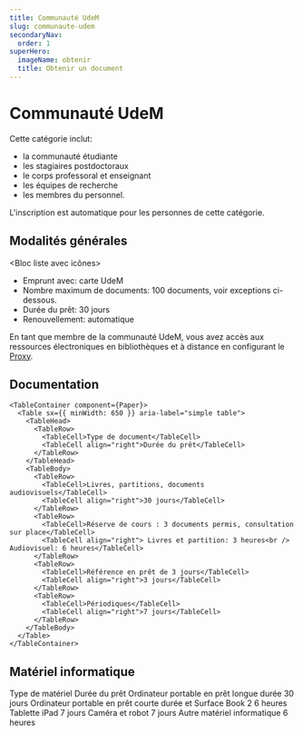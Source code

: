 ```yaml
---
title: Communauté UdeM
slug: communaute-udem
secondaryNav:
  order: 1
superHero:
  imageName: obtenir
  title: Obtenir un document
---
```



# Communauté UdeM

Cette catégorie inclut:

- la communauté étudiante
- les stagiaires postdoctoraux
- le corps professoral et enseignant
- les équipes de recherche
- les membres du personnel.

L'inscription est automatique pour les personnes de cette catégorie.

## Modalités générales

<Bloc liste avec icônes>

- Emprunt avec: carte UdeM
- Nombre maximum de documents: 100 documents, voir exceptions ci-dessous.
- Durée du prêt: 30 jours
- Renouvellement: automatique

</Bloc>

En tant que membre de la communauté UdeM, vous avez accès aux ressources électroniques en bibliothèques et à distance en configurant le [Proxy](https://studio.bib.umontreal.ca/informatique/proxy).

## Documentation

    <TableContainer component={Paper}>
      <Table sx={{ minWidth: 650 }} aria-label="simple table">
        <TableHead>
          <TableRow>
            <TableCell>Type de document</TableCell>
            <TableCell align="right">Durée du prêt</TableCell>
          </TableRow>
        </TableHead>
        <TableBody>
          <TableRow>
            <TableCell>Livres, partitions, documents audiovisuels</TableCell>
            <TableCell align="right">30 jours</TableCell>
          </TableRow>
          <TableRow>
            <TableCell>Réserve de cours : 3 documents permis, consultation sur place</TableCell>
            <TableCell align="right"> Livres et partition: 3 heures<br /> Audiovisuel: 6 heures</TableCell>
          </TableRow>
          <TableRow>
            <TableCell>Référence en prêt de 3 jours</TableCell>
            <TableCell align="right">3 jours</TableCell>
          </TableRow>
          <TableRow>
            <TableCell>Périodiques</TableCell>
            <TableCell align="right">7 jours</TableCell>
          </TableRow>
        </TableBody>
      </Table>
    </TableContainer>

## Matériel informatique

  <TableContainer component={Paper}>
      <Table sx={{ minWidth: 650 }} aria-label="equipment loan duration table">
        <TableHead>
          <TableRow>
            <TableCell>Type de matériel</TableCell>
            <TableCell align="right">Durée du prêt</TableCell>
          </TableRow>
        </TableHead>
        <TableBody>
          <TableRow>
            <TableCell>Ordinateur portable en prêt longue durée</TableCell>
            <TableCell align="right">30 jours</TableCell>
          </TableRow>
          <TableRow>
            <TableCell>Ordinateur portable en prêt courte durée et Surface Book 2</TableCell>
            <TableCell align="right">6 heures</TableCell>
          </TableRow>
          <TableRow>
            <TableCell>Tablette iPad</TableCell>
            <TableCell align="right">7 jours</TableCell>
          </TableRow>
          <TableRow>
            <TableCell>Caméra et robot</TableCell>
            <TableCell align="right">7 jours</TableCell>
          </TableRow>
          <TableRow>
            <TableCell>Autre matériel informatique</TableCell>
            <TableCell align="right">6 heures</TableCell>
          </TableRow>
        </TableBody>
      </Table>
    </TableContainer>